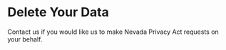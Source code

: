 <PublicLayout>

# Delete Your Data

Contact us if you would like us to make Nevada Privacy Act requests on your
behalf.

</PublicLayout>
